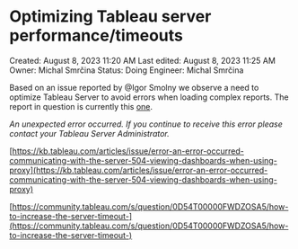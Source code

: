 # Optimizing Tableau server performance/timeouts

Created: August 8, 2023 11:20 AM
Last edited: August 8, 2023 11:25 AM
Owner: Michal Smrčina
Status: Doing
Engineer: Michal Smrčina

Based on an issue reported by @Igor Smolny we observe a need to optimize Tableau Server to avoid errors when loading complex reports. The report in question is currently this [one](https://tableau.glami.info/#/views/BDshopretention_16194287488750/RetentionperGEO?:iid=1).

*An unexpected error occurred. If you continue to receive this error please contact your Tableau Server Administrator.*

[https://kb.tableau.com/articles/issue/error-an-error-occurred-communicating-with-the-server-504-viewing-dashboards-when-using-proxy](https://kb.tableau.com/articles/issue/error-an-error-occurred-communicating-with-the-server-504-viewing-dashboards-when-using-proxy)

[https://community.tableau.com/s/question/0D54T00000FWDZOSA5/how-to-increase-the-server-timeout-](https://community.tableau.com/s/question/0D54T00000FWDZOSA5/how-to-increase-the-server-timeout-)